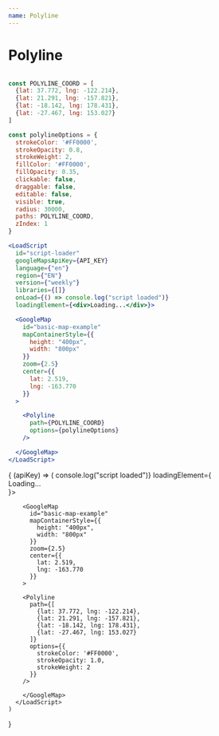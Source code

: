 ```yaml
---
name: Polyline
---
```



# Polyline

```jsx

const POLYLINE_COORD = [
  {lat: 37.772, lng: -122.214},
  {lat: 21.291, lng: -157.821},
  {lat: -18.142, lng: 178.431},
  {lat: -27.467, lng: 153.027}
]

const polylineOptions = {
  strokeColor: '#FF0000',
  strokeOpacity: 0.8,
  strokeWeight: 2,
  fillColor: '#FF0000',
  fillOpacity: 0.35,
  clickable: false,
  draggable: false,
  editable: false,
  visible: true,
  radius: 30000,
  paths: POLYLINE_COORD,
  zIndex: 1
}

<LoadScript
  id="script-loader"
  googleMapsApiKey={API_KEY}
  language={"en"}
  region={"EN"}
  version={"weekly"}
  libraries={[]}
  onLoad={() => console.log("script loaded")}
  loadingElement={<div>Loading...</div>}>

  <GoogleMap
    id="basic-map-example"
    mapContainerStyle={{
      height: "400px",
      width: "800px"
    }}
    zoom={2.5}
    center={{
      lat: 2.519, 
      lng: -163.770
    }}
  >

    <Polyline
      path={POLYLINE_COORD}
      options={polylineOptions}
    />

  </GoogleMap>
</LoadScript>
```

<WithApiKey>
  {
    (apiKey) => (
      <LoadScript
        id="script-loader"
        googleMapsApiKey={apiKey}
        language={"en"}
        region={"EN"}
        version={"weekly"}
        libraries={[]}
        onLoad={() => console.log("script loaded")}
        loadingElement={<div>Loading...</div>}>

        <GoogleMap
          id="basic-map-example"
          mapContainerStyle={{
            height: "400px",
            width: "800px"
          }}
          zoom={2.5}
          center={{
            lat: 2.519, 
            lng: -163.770
          }}
        >

        <Polyline
          path={[
            {lat: 37.772, lng: -122.214},
            {lat: 21.291, lng: -157.821},
            {lat: -18.142, lng: 178.431},
            {lat: -27.467, lng: 153.027}
          ]}
          options={{
            strokeColor: '#FF0000',
            strokeOpacity: 1.0,
            strokeWeight: 2
          }}
        />

        </GoogleMap>
      </LoadScript>
    )

}

</WithApiKey>
